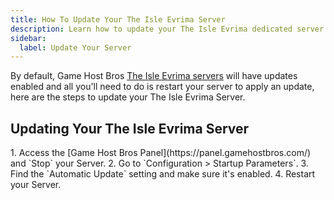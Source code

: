 ```yaml
---
title: How To Update Your The Isle Evrima Server
description: Learn how to update your The Isle Evrima dedicated server.
sidebar:
  label: Update Your Server
---
```


By default, Game Host Bros [The Isle Evrima servers](https://www.gamehostbros.com/the-isle-evrima-server-hosting/) will have updates enabled and all you'll need to do is restart your server to apply an update, here are the steps to update your The Isle Evrima Server.

## Updating Your The Isle Evrima Server

<Steps>
1. Access the [Game Host Bros Panel](https://panel.gamehostbros.com/) and `Stop` your Server.
2. Go to `Configuration > Startup Parameters`.
3. Find the `Automatic Update` setting and make sure it's enabled.
4. Restart your Server.
</Steps>